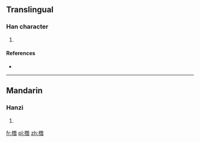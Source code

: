 ==Translingual==

===Han character===
{{Han char|rn=75|rad=木|as=12|sn=16|four=|canj=DMUA}}

# {{defn|Han|sort=木12}}

====References====
* {{Han ref|kx=0555.110|dkj=15595|dj=0944.040|hdz=21290.070|uh=6A6C|ud=27244}}

----

==Mandarin==

===Hanzi===
{{cmn-hanzi|pin=[[cén]] ([[cen2]]), [[shàn]] ([[shan4]])|wg=ts'en<sup>2</sup>, shan<sup>4</sup>}}

# {{defn|lang=cmn|sort=木12}}

[[fr:橬]]
[[pl:橬]]
[[zh:橬]]